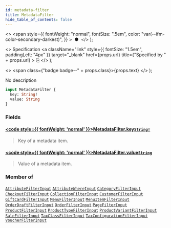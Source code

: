 ```yaml
---
id: metadata-filter
title: MetadataFilter
hide_table_of_contents: false
---
```


  <>
    <span
      style={{
        fontWeight: "normal",
        fontSize: ".5em",
        color: "var(--ifm-color-secondary-darkest)",
      }}
    >
      &nbsp;●&nbsp;
    </span>
  </>
);

  <>
    Specification
    <a
      className="link"
      style={{ fontSize: "1.5em", paddingLeft: "4px" }}
      target="\_blank"
      href={props.url}
      title={"Specified by " + props.url}
    >
      ⎘
    </a>
  </>
);

  <>
    <span class={"badge badge--" + props.class}>{props.text}</span>
  </>
);

No description

```graphql
input MetadataFilter {
  key: String!
  value: String
}
```

### Fields

#### [<code style={{ fontWeight: 'normal' }}>MetadataFilter.<b>key</b></code>](#)<Bullet />[`String!`](../../api-reference/scalars/string) <Badge class="secondary" text="non-null"/> <Badge class="secondary" text="scalar"/>

> Key of a metadata item.

#### [<code style={{ fontWeight: 'normal' }}>MetadataFilter.<b>value</b></code>](#)<Bullet />[`String`](../../api-reference/scalars/string) <Badge class="secondary" text="scalar"/>

> Value of a metadata item.

### Member of

[`AttributeFilterInput`](../../api-reference/inputs/attribute-filter-input) <Badge class="secondary" text="input"/><Bullet />[`AttributeWhereInput`](../../api-reference/inputs/attribute-where-input) <Badge class="secondary" text="input"/><Bullet />[`CategoryFilterInput`](../../api-reference/inputs/category-filter-input) <Badge class="secondary" text="input"/><Bullet />[`CheckoutFilterInput`](../../api-reference/inputs/checkout-filter-input) <Badge class="secondary" text="input"/><Bullet />[`CollectionFilterInput`](../../api-reference/inputs/collection-filter-input) <Badge class="secondary" text="input"/><Bullet />[`CustomerFilterInput`](../../api-reference/inputs/customer-filter-input) <Badge class="secondary" text="input"/><Bullet />[`GiftCardFilterInput`](../../api-reference/inputs/gift-card-filter-input) <Badge class="secondary" text="input"/><Bullet />[`MenuFilterInput`](../../api-reference/inputs/menu-filter-input) <Badge class="secondary" text="input"/><Bullet />[`MenuItemFilterInput`](../../api-reference/inputs/menu-item-filter-input) <Badge class="secondary" text="input"/><Bullet />[`OrderDraftFilterInput`](../../api-reference/inputs/order-draft-filter-input) <Badge class="secondary" text="input"/><Bullet />[`OrderFilterInput`](../../api-reference/inputs/order-filter-input) <Badge class="secondary" text="input"/><Bullet />[`PageFilterInput`](../../api-reference/inputs/page-filter-input) <Badge class="secondary" text="input"/><Bullet />[`ProductFilterInput`](../../api-reference/inputs/product-filter-input) <Badge class="secondary" text="input"/><Bullet />[`ProductTypeFilterInput`](../../api-reference/inputs/product-type-filter-input) <Badge class="secondary" text="input"/><Bullet />[`ProductVariantFilterInput`](../../api-reference/inputs/product-variant-filter-input) <Badge class="secondary" text="input"/><Bullet />[`SaleFilterInput`](../../api-reference/inputs/sale-filter-input) <Badge class="secondary" text="input"/><Bullet />[`TaxClassFilterInput`](../../api-reference/inputs/tax-class-filter-input) <Badge class="secondary" text="input"/><Bullet />[`TaxConfigurationFilterInput`](../../api-reference/inputs/tax-configuration-filter-input) <Badge class="secondary" text="input"/><Bullet />[`VoucherFilterInput`](../../api-reference/inputs/voucher-filter-input) <Badge class="secondary" text="input"/>

